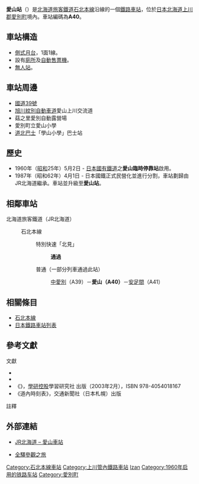 {{noteTA|T=zh-tw:愛山車站;zh-cn:爱山站;zh-hk:愛山站;|1=zh-tw:愛山車站;zh-cn:爱山站;zh-hk:愛山站;}}
{{日本車站資訊
|公司色 =  #2cb431
|文字色 = 
|站名 = 愛山站
|日文原名 = 愛山
|平假名 =あいざん
|羅馬拼音 =Aizan
|前一站 =A39 [[中愛別站|中愛別]]
|前一站距離 =4.0
|後一站距離 =2.0
|後一站 = [[安足間站|安足間]] A41
|電報略號 = 
|車站編號 = {{車站編號c|orange|A40}}
|停站路線數 =
|所屬公司 = [[File:JR_logo_(hokkaido).svg|23px]][[北海道旅客鐵道|北海道旅客鐵道]]（JR北海道）
|所屬路線 = {{color|#f7931d|■}}[[石北本線|石北本線]]
|距離 =36.0
|起點站 = [[新旭川車站|新旭川]]
|所在地 =[[北海道|北海道]][[上川郡_(石狩國)|上川郡]][[愛別町|愛別町]]字愛山
|車站構造 = [[地面車站|地面車站]]
|月台配置 = 1面1線
|啟用年月日 = 1960年（[[昭和|昭和]]35年）5月2日
|廢站年月日 = 
|上下車人次 = 
|統計年度 = 
|備註 = [[無人站|無人站]]
}}
'''愛山站'''（{{jpn|j=愛山駅|hg=あいざんえき|rm=Aizan eki|f=y}}）是[[北海道旅客鐵道|北海道旅客鐵道]][[石北本線|石北本線]]沿線的一個[[鐵路車站|鐵路車站]]，位於[[日本|日本]][[北海道|北海道]][[上川郡_(石狩國)|上川郡]][[愛別町|愛別町]]境內。車站編碼為'''A40'''。

==車站構造==
*[[側式月台|側式月台]]，1面1線。
*設有[[廁所|廁所]]及[[自動售票機|自動售票機]]。
*[[無人站|無人站]]。

==車站周邊==
*[[國道39號|國道39號]]
*[[旭川紋別自動車道|旭川紋別自動車道]]愛山上川交流道
*菇之里愛別自動露營場
*愛別町立愛山小學
*[[道北巴士|道北巴士]]「學山小學」巴士站

==歷史==
*1960年（[[昭和|昭和]]25年）5月2日 - [[日本國有鐵道|日本國有鐵道]]之'''愛山臨時停靠站'''啟用。
*1987年（昭和62年）4月1日 - 日本國鐵正式民營化並進行分割，車站劃歸由JR北海道繼承。車站並升級至'''愛山站'''。

== 相鄰車站 ==
; 北海道旅客鐵道（JR北海道）
: {{color|#f7931d|■}}石北本線
:: 特別快速「北見」
::: '''通過'''
:: 普通（一部分列車通過此站）
::: [[中愛別站|中愛別]]（A39）－'''愛山（A40）'''－[[安足間站|安足間]]（A41）

==相關條目==
* [[石北本線|石北本線]]
*[[日本鐵路車站列表|日本鐵路車站列表]]
==參考文獻==
;文獻
*{{clref|今尾惠介|2008|ref= {{cite isbn|9784107900197|ref=harv|noedit}}}}
*{{clref|本久公洋|2008|ref= {{cite isbn|9784894534643|ref=harv|noedit}}}}
* 《{{lang|ja|JR全線・全駅舎 東日本編}}》，[[學研控股|學研控股]]學習研究社 出版（2003年2月），ISBN 978-4054018167
* 《道內時刻表》，交通新聞社（日本札幌）出版

;註釋
<references/>

== 外部連結 ==
* {{ja}}[http://www.jrhokkaido.co.jp/network/station/station.html#4525 JR北海道 – 愛山車站] {{Wayback|url=http://www.jrhokkaido.co.jp/network/station/station.html#4525 |date=20190202042725 }}
* {{ja}}[http://www.tsuchibuta.com/jr-hokkaido/sekihokuline/11aizan/11aizan.htm 全驛參觀之旅] {{Wayback|url=http://www.tsuchibuta.com/jr-hokkaido/sekihokuline/11aizan/11aizan.htm |date=20120622180739 }}

{{石北本線}}

{{DEFAULTSORT:Aizan}}
[[Category:石北本線車站|Category:石北本線車站]]
[[Category:上川管內鐵路車站|Category:上川管內鐵路車站]]
[[Category:日本鐵路車站_A|Izan]]
[[Category:1960年启用的铁路车站|Category:1960年启用的铁路车站]]
[[Category:愛別町|Category:愛別町]]